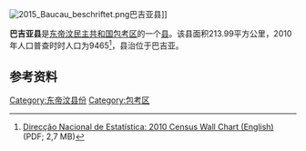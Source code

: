 [[File:2015_Baucau_beschriftet.png|thumb]]巴吉亚县]]

'''巴吉亚县'''是[[东帝汶民主共和国|东帝汶民主共和国]][[包考区|包考区]]的一个[[县_(东帝汶)|县]]。该县面积213.99平方公里，2010年人口普查时时人口为9465<ref name="Wall">[http://dne.mof.gov.tl/published/2010%20and%202011%20Publications/Wall%20Chart%20English/Wall%20Chart%20English%209%20June%202011.pdf Direcção Nacional de Estatística: 2010 Census Wall Chart (English)] {{webarchive|url=https://web.archive.org/web/20110812113436/http://dne.mof.gov.tl/published/2010%20and%202011%20Publications/Wall%20Chart%20English/Wall%20Chart%20English%209%20June%202011.pdf |date=2011-08-12 }} (PDF; 2,7 MB)</ref>，县治位于巴吉亚。

==参考资料==
{{reflist}}

{{coord|8.6278|S|126.6610|E|source:wikidata|display=title}}

[[Category:东帝汶县份|Category:东帝汶县份]]
[[Category:包考区|Category:包考区]]

{{EastTimor-geo-stub}}